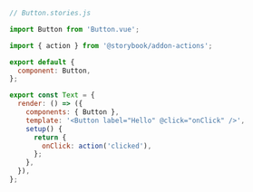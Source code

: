 ```js
// Button.stories.js

import Button from 'Button.vue';

import { action } from '@storybook/addon-actions';

export default {
  component: Button,
};

export const Text = {
  render: () => ({
    components: { Button },
    template: '<Button label="Hello" @click="onClick" />',
    setup() {
      return {
        onClick: action('clicked'),
      };
    },
  }),
};
```
